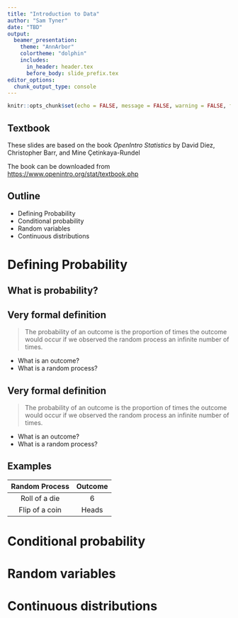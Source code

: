 ```yaml
---
title: "Introduction to Data"
author: "Sam Tyner"
date: "TBD"
output: 
  beamer_presentation:
    theme: "AnnArbor"
    colortheme: "dolphin"
    includes:
      in_header: header.tex
      before_body: slide_prefix.tex
editor_options: 
  chunk_output_type: console
---
```


```r
knitr::opts_chunk$set(echo = FALSE, message = FALSE, warning = FALSE, fig.align = 'center', fig.width = 6)
```

## Textbook

These slides are based on the book *OpenIntro Statistics* by David Diez, Christopher Barr, and Mine Çetinkaya-Rundel

The book can be downloaded from [https://www.openintro.org/stat/textbook.php](https://www.openintro.org/stat/textbook.php)


## Outline 

- Defining Probability
- Conditional probability
- Random variables
- Continuous distributions

# Defining Probability

## What is probability?

\begin{figure}
\centering
\includegraphics[width=.5\linewidth]{img/confused.png}
\caption{Confused Nick Young}
\end{figure}

## Very formal definition 

> The probability of an outcome is the proportion of times the outcome would occur if we observed the random process an infinite number of times.

- What is an outcome? 
- What is a random process? 

## Very formal definition 

> The probability of an outcome is the proportion of times the outcome would occur if we observed the random process an infinite number of times.

- What is an outcome? \textcolor{red}{Any event or outcome of interest}
- What is a random process?  \textcolor{red}{Anything that causes events at random that can theoretically happen an infinite number of times}

## Examples 

Random Process | Outcome 
:-------------:|:-------:
Roll of a die | 6
Flip of a coin | Heads 
 

# Conditional probability

# Random variables

# Continuous distributions